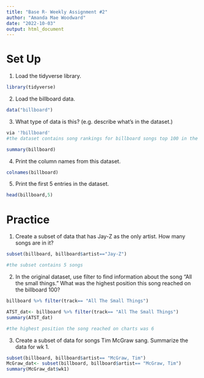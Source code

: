 ```yaml
---
title: "Base R- Weekly Assignment #2"
author: "Amanda Mae Woodward"
date: "2022-10-03"
output: html_document
---
```

# Set Up
1. Load the tidyverse library. 
```r
library(tidyverse)
```
2. Load the billboard data. 
```r
data("billboard")
```

3. What type of data is this? (e.g. describe what's in the dataset.)
```r
via '?billboard'
#the dataset contains song rankings for billboard songs top 100 in the year 2000

summary(billboard)
```

4. Print the column names from this dataset. 
```r
colnames(billboard)

```

5. Print the first 5 entries in the dataset. 
```r
head(billboard,5)

```


# Practice
1. Create a subset of data that has Jay-Z as the only artist. How many songs are in it?
```r
subset(billboard, billboard$artist=="Jay-Z")

#the subset contains 5 songs

```

2. In the original dataset, use filter to find information about the song "All the small things." What was the highest position this song reached on the billboard 100? 
```r
billboard %>% filter(track== "All The Small Things")

ATST_dat<- billboard %>% filter(track== "All The Small Things")
summary(ATST_dat)

#the highest position the song reached on charts was 6

```

3. Create a subset of data for songs Tim McGraw sang. Summarize the data for wk 1.
```r

subset(billboard, billboard$artist== "McGraw, Tim")
McGraw_dat<- subset(billboard, billboard$artist== "McGraw, Tim")
summary(McGraw_dat$wk1)

```
